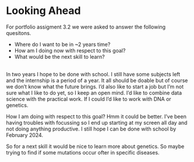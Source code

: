 # Looking Ahead

For portfolio assigment 3.2 we were asked to answer the following quesitons.
<br/>

* Where do I want to be in ~2 years time?
* How am I doing now with respect to this goal?
* What would be the next skill to learn?

<br/>
In two years I hope to be done with school. I still have some subjects left and the internship is a period of a year. It all should be doable but of course we don't know what the future brings. I'd also like to start a job but I'm not sure what I like to do yet, so I keep an open mind. I'd like to combine data science with the practical work. If I could I'd like to work with DNA or genetics.
<br/>

How I am doing with respect to this goal? Hmm it could be better. I've been having troubles with focussing so I end up starting at my screen all day and not doing anything productive. I still hope I can be done with school by February 2024.
<br/>

So for a next skill it would be nice to learn more about genetics. So maybe trying to find if some mutations occur ofter in specific diseases.